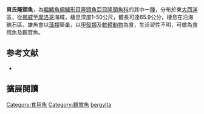 {{Speciesbox
| image = 
| image_width = 250px
| status = LC
| status_system = IUCN3.1
| genus = Labrus
| species = bergylta
| authority = [[Ascanius|Ascanius]], 1767
| synonyms = *''Labrus berggylta''<br /><small>Ascanius, 1767</small>
*''Labrus comber''<br /><small>Bonnaterre, 1788</small>
*''Labrus ballan''<br /><small>Bonnaterre, 1788</small>	
*''Labrus maculatus''<br /><small>Bloch, 1792</small>
*''Labrus neustriae''<br /><small>Lacepède, 1801</small>
*''Labrus balanus''<br /><small>Fleming, 1828</small>
*''Labrus variabilis''<br /><small>Thompson, 1837</small>
*''Crenilabrus multidentatus''<br /><small>Thompson, 1837</small>
}}

'''貝氏隆頭魚'''，為[[輻鰭魚綱|輻鰭魚綱]][[鱸形目|鱸形目]][[隆頭魚亞目|隆頭魚亞目]][[隆頭魚科|隆頭魚科]]的其中一[[種|種]]，分布於東[[大西洋|大西洋]]區，從[[挪威|挪威]]至[[摩洛哥|摩洛哥]]海域，棲息深度1-50公尺，體長可達65.9公分，棲息在沿海礁石區，雄魚會以[[藻類|藻類]]築巢，以[[甲殼類|甲殼類]]及[[軟體動物|軟體動物]]為食，生活習性不明，可做為食用魚及觀賞魚。

==参考文献==
*{{FishBase_species|genus=Labrus|species=bergylta|year=2013|month=7}}
== 擴展閱讀 ==
{{refbegin}}
{{wikispecies-inline|Labrus bergylta|貝氏隆頭魚}}
{{refend}}
{{Taxonbar|from=Q1417454}}

[[Category:食用魚|Category:食用魚]]
[[Category:觀賞魚|Category:觀賞魚]]
[[Category:隆頭魚屬|bergylta]]


{{鱸形目小作品}}